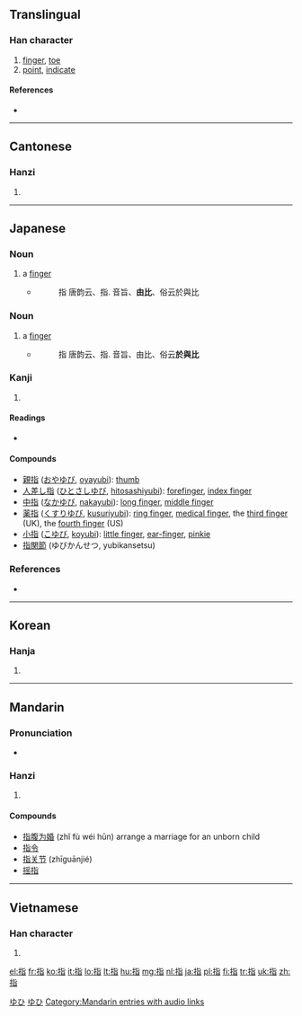 ==Translingual==

===Han character===
{{Han char|rn=64|rad=手|as=06|sn=9|four=5106<sub>1</sub>|canj=手心日 (QPA)|ids=⿰[[扌]][[旨]]}}

# [[finger]], [[toe]]
# [[point]], [[indicate]]

====References====
* {{Han ref|kx=0429.200|dkj=12034|dj=0778.150|hdz=31873.050|uh=6307|ud=25351|bh=ABFC|bd=44028}}

----

==Cantonese==

===Hanzi===
{{yue-hanzi|jyut=|y=ji2}}

# {{defn|lang=yue|sort=手06}}

----

==Japanese==

===Noun===
{{ja-noun|k|count=本|hira=ゆび|rom=yubi|hidx=ゆひ}}

# a [[finger]]
#* {{RQ:Wamyō Ruijushō|2|38}}
#*: 指 唐韵云、指. 音旨、'''由比'''、俗云於與比

===Noun===
{{ja-noun|k|hira=および|rom=oyobi|hidx=および}}

# a [[finger]]
#* {{RQ:Wamyō Ruijushō|2|38}}
#*: 指 唐韵云、指. 音旨、由比、俗云'''於與比'''

===Kanji===
{{ja-kanji|grade=3|rs=手06}}

# {{defn|lang=ja|sort=手06}}

====Readings====
* {{ja-readings|on=[[し]] (shi)|kun=[[ゆび]] (yubi), [[さす]] (sasu)}}

====Compounds====
* [[親指]] ([[おやゆび]], [[oyayubi]]): [[thumb]]
* [[人差し指]] ([[ひとさしゆび]], [[hitosashiyubi]]): [[forefinger]], [[index finger]]
* [[中指]] ([[なかゆび]], [[nakayubi]]): [[long finger]], [[middle finger]]
* [[薬指]] ([[くすりゆび]], [[kusuriyubi]]): [[ring finger]], [[medical finger]], the [[third finger]] (UK), the [[fourth finger]] (US)
* [[小指]] ([[こゆび]], [[koyubi]]): [[little finger]], [[ear-finger]], [[pinkie]]
* [[指関節]] (ゆびかんせつ, yubikansetsu)

===References===
* {{R:Wamyō Ruijushō}}

[[Category:1000 Japanese basic words|ゆひ]]
[[Category:ja:Anatomy|ゆひ]]

----

==Korean==

===Hanja===
{{ko-hanja|hangeul=지|eumhun=|rv=ji|mr=chi|y=ci}}

# {{defn|lang=ko|sort=手06}}

----

==Mandarin==

===Pronunciation===
* {{audio|zh-zhǐ.ogg|audio}}

===Hanzi===
{{cmn-hanzi|pin=[[zhǐ]] ([[zhi3]])|wg=chih<sup>3</sup>}}

# {{defn|lang=cmn|sort=手06}}

====Compounds====
* [[指腹为婚]] (zhǐ fù wéi hūn) arrange a marriage for an unborn child
* [[指令]]
* [[指关节]] (zhīguānjié)
* [[摇指]]

[[Category:Mandarin entries with audio links]]

----

==Vietnamese==

===Han character===
{{vi-hantu|[[chỉ]], [[xỉ]], [[chỏ]]|rs=手06}}

# {{defn|lang=vi|sort=手06}}

[[el:指]]
[[fr:指]]
[[ko:指]]
[[it:指]]
[[lo:指]]
[[lt:指]]
[[hu:指]]
[[mg:指]]
[[nl:指]]
[[ja:指]]
[[pl:指]]
[[fi:指]]
[[tr:指]]
[[uk:指]]
[[zh:指]]